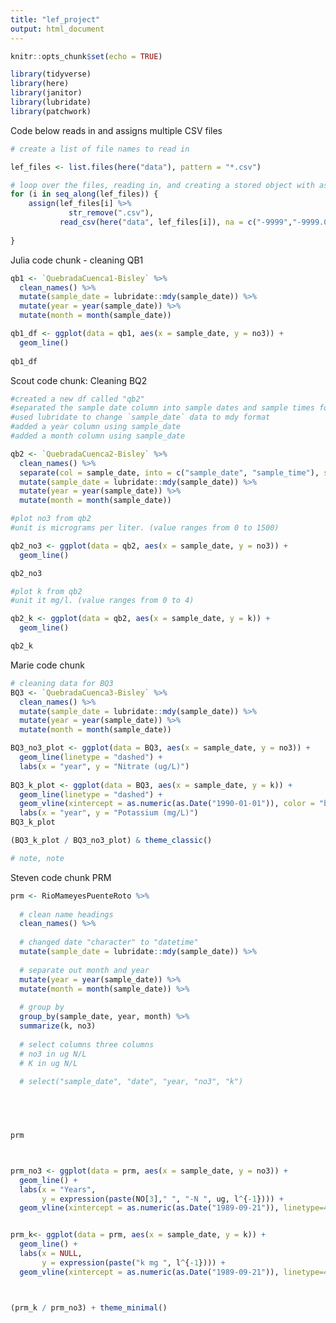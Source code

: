 ```yaml
---
title: "lef_project"
output: html_document
---
```


```r
knitr::opts_chunk$set(echo = TRUE)

library(tidyverse)
library(here)
library(janitor)
library(lubridate)
library(patchwork)

```

Code below reads in and assigns multiple CSV files
```r
# create a list of file names to read in

lef_files <- list.files(here("data"), pattern = "*.csv")

# loop over the files, reading in, and creating a stored object with assign
for (i in seq_along(lef_files)) {
    assign(lef_files[i] %>%
             str_remove(".csv"),
           read_csv(here("data", lef_files[i]), na = c("-9999","-9999.0","-9999.00")))
  
}


```


Julia code chunk - cleaning QB1
```r
qb1 <- `QuebradaCuenca1-Bisley` %>% 
  clean_names() %>% 
  mutate(sample_date = lubridate::mdy(sample_date)) %>% 
  mutate(year = year(sample_date)) %>% 
  mutate(month = month(sample_date))

qb1_df <- ggplot(data = qb1, aes(x = sample_date, y = no3)) +
  geom_line()
  
qb1_df

```



Scout code chunk: Cleaning BQ2
```r
#created a new df called "qb2"
#separated the sample date column into sample dates and sample times for ease of wrangling the dates, which are of more importance 
#used lubridate to change `sample_date` data to mdy format
#added a year column using sample_date
#added a month column using sample_date

qb2 <- `QuebradaCuenca2-Bisley` %>% 
  clean_names() %>% 
  separate(col = sample_date, into = c("sample_date", "sample_time"), sep = " ") %>% 
  mutate(sample_date = lubridate::mdy(sample_date)) %>% 
  mutate(year = year(sample_date)) %>% 
  mutate(month = month(sample_date))

#plot no3 from qb2
#unit is micrograms per liter. (value ranges from 0 to 1500)

qb2_no3 <- ggplot(data = qb2, aes(x = sample_date, y = no3)) +
  geom_line()

qb2_no3

#plot k from qb2
#unit it mg/l. (value ranges from 0 to 4) 

qb2_k <- ggplot(data = qb2, aes(x = sample_date, y = k)) +
  geom_line()

qb2_k
```


Marie code chunk
```r
# cleaning data for BQ3
BQ3 <- `QuebradaCuenca3-Bisley` %>% 
  clean_names() %>% 
  mutate(sample_date = lubridate::mdy(sample_date)) %>% 
  mutate(year = year(sample_date)) %>% 
  mutate(month = month(sample_date))

BQ3_no3_plot <- ggplot(data = BQ3, aes(x = sample_date, y = no3)) +
  geom_line(linetype = "dashed") +
  labs(x = "year", y = "Nitrate (ug/L)")
  
BQ3_k_plot <- ggplot(data = BQ3, aes(x = sample_date, y = k)) +
  geom_line(linetype = "dashed") +
  geom_vline(xintercept = as.numeric(as.Date("1990-01-01")), color = "blue") +
  labs(x = "year", y = "Potassium (mg/L)")
BQ3_k_plot

(BQ3_k_plot / BQ3_no3_plot) & theme_classic()

# note, note
```

Steven code chunk PRM
```r
prm <- RioMameyesPuenteRoto %>% 
  
  # clean name headings
  clean_names() %>% 
  
  # changed date "character" to "datetime"
  mutate(sample_date = lubridate::mdy(sample_date)) %>% 
  
  # separate out month and year
  mutate(year = year(sample_date)) %>% 
  mutate(month = month(sample_date)) %>% 
  
  # group by
  group_by(sample_date, year, month) %>% 
  summarize(k, no3)
  
  # select columns three columns
  # no3 in ug N/L
  # K in ug N/L
  
  # select("sample_date", "date", "year, "no3", "k")
  




prm



prm_no3 <- ggplot(data = prm, aes(x = sample_date, y = no3)) +
  geom_line() +
  labs(x = "Years",
       y = expression(paste(NO[3]," ", "-N ", ug, l^{-1}))) +
  geom_vline(xintercept = as.numeric(as.Date("1989-09-21")), linetype=4)


prm_k<- ggplot(data = prm, aes(x = sample_date, y = k)) +
  geom_line() +
  labs(x = NULL,
       y = expression(paste("k mg ", l^{-1}))) +
  geom_vline(xintercept = as.numeric(as.Date("1989-09-21")), linetype=4)



(prm_k / prm_no3) + theme_minimal()

```

